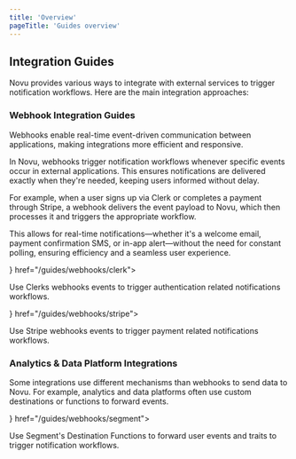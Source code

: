 ```yaml
---
title: 'Overview'
pageTitle: 'Guides overview'
---
```



## Integration Guides

Novu provides various ways to integrate with external services to trigger notification workflows. Here are the main integration approaches:

### Webhook Integration Guides

Webhooks enable real-time event-driven communication between applications, making integrations more efficient and responsive.  

In Novu, webhooks trigger notification workflows whenever specific events occur in external applications. This ensures notifications are delivered exactly when they're needed, keeping users informed without delay.

For example, when a user signs up via Clerk or completes a payment through Stripe, a webhook delivers the event payload to Novu, which then processes it and triggers the appropriate workflow.

This allows for real-time notifications—whether it's a welcome email, payment confirmation SMS, or in-app alert—without the need for constant polling, ensuring efficiency and a seamless user experience.

<Cards>
  <Card title="Clerk" icon={<ClerkIcon />} href="/guides/webhooks/clerk">
  <p>
    Use Clerks webhooks events to trigger authentication related notifications workflows.
  </p>
  </Card>
  <Card title="Stripe" icon={<StripeIcon />} href="/guides/webhooks/stripe">
  <p>
    Use Stripe webhooks events to trigger payment related notifications workflows.
  </p>
  </Card>
</Cards>

### Analytics & Data Platform Integrations

Some integrations use different mechanisms than webhooks to send data to Novu. For example, analytics and data platforms often use custom destinations or functions to forward events.

<Cards>
  <Card title="Segment" icon={<SegmentIcon />} href="/guides/webhooks/segment">
  <p>
    Use Segment's Destination Functions to forward user events and traits to trigger notification workflows.
  </p>
  </Card>
</Cards>